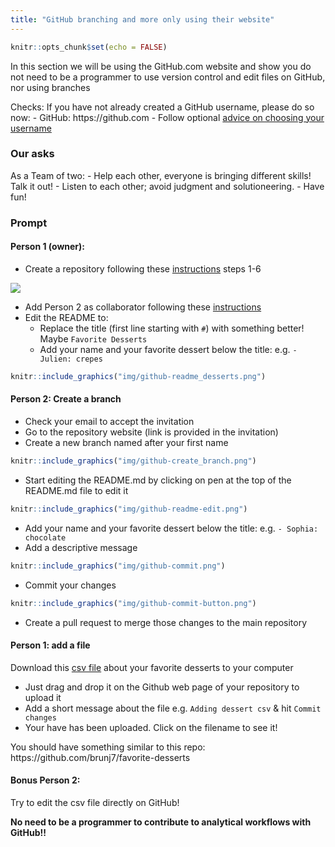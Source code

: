 ```yaml
---
title: "GitHub branching and more only using their website"
---
```


```r
knitr::opts_chunk$set(echo = FALSE)
```


In this section we will be using the GitHub.com website and show you do not need to be a programmer to use version control and edit files on GitHub, nor using branches

Checks:
If you have not already created a GitHub username, please do so now:
- GitHub: https://github.com
- Follow optional [advice on choosing your username](https://happygitwithr.com/github-acct.html)


### Our asks

As a Team of two:
- Help each other, everyone is bringing different skills! Talk it out!
- Listen to each other; avoid judgment and solutioneering.
- Have fun!

### Prompt 

#### Person 1 (owner):

- Create a repository following these [instructions](https://docs.github.com/en/github/getting-started-with-github/create-a-repo) steps 1-6

![](img/github-dessert-repo.png)

- Add Person 2 as collaborator following these [instructions](https://docs.github.com/en/github/setting-up-and-managing-your-github-user-account/inviting-collaborators-to-a-personal-repository)
- Edit the README to:
   - Replace the title (first line starting with `#`) with something better! Maybe `Favorite Desserts`
   - Add your name and your favorite dessert below the title: e.g.  ` - Julien: crepes`

```r
knitr::include_graphics("img/github-readme_desserts.png")
```


#### Person 2: Create a branch

- Check your email to accept the invitation
- Go to the repository website (link is provided in the invitation)
- Create a new branch named after your first name

```r
knitr::include_graphics("img/github-create_branch.png")
```

- Start editing the README.md by clicking on pen at the top of the README.md file to edit it

```r
knitr::include_graphics("img/github-readme-edit.png")
```

- Add your name and your favorite dessert below the title: e.g.  ` - Sophia: chocolate`
- Add a descriptive message

```r
knitr::include_graphics("img/github-commit.png")
```

- Commit your changes

```r
knitr::include_graphics("img/github-commit-button.png")
```
- Create a pull request to merge those changes to the main repository

#### Person 1: add a file

Download this [csv file](https://aurora.nceas.ucsb.edu/~brun/favorite_desserts.csv) about your favorite desserts to your computer

- Just drag and drop it on the Github web page of your repository to upload it
- Add a short message about the file e.g. `Adding dessert csv` & hit `Commit changes`
- Your have has been uploaded. Click on the filename to see it!

You should have something similar to this repo: https://github.com/brunj7/favorite-desserts

#### Bonus Person 2:

Try to edit the csv file directly on GitHub! 

**No need to be a programmer to contribute to analytical workflows with GitHub!!**
